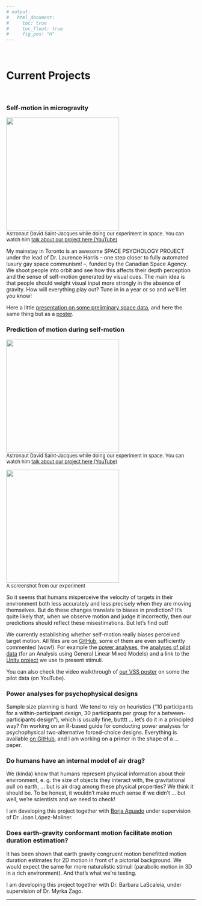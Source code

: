 ---
# output:
#   html_document:
#     toc: true
#     toc_float: true
#     fig_pos: "H"
---
<br>

# Current Projects
<br>

### Self-motion in microgravity
<img src="images/Astronauts.png" width="300px">
<br>
<font size="2"> Astronaut David Saint-Jacques while doing our experiment in space. You can watch him [talk about our project here (YouTube)](https://www.youtube.com/watch?v=v8uW3xXy1No&ab_channel=CanadianSpaceAgency)</font><br>

My mainstay in Toronto is an awesome SPACE PSYCHOLOGY PROJECT under the lead of Dr. Laurence Harris – one step closer to fully automated luxury gay space communism! –, funded by the Canadian Space Agency. We shoot people into orbit and see how this affects their depth perception and the sense of self-motion generated by visual cues. The main idea is that people should weight visual input more strongly in the absence of gravity. How will everything play out? Tune in in a year or so and we'll let you know!

Here a little [presentation on some preliminary space data](https://www.youtube.com/watch?v=buRjROWz7ds&ab_channel=Bj%C3%B6rnJ%C3%B6rges), and here the same thing but as a [poster](https://twitter.com/b_jorges/status/1298470474742079488).



### Prediction of motion during self-motion
<img src="images/selfmotion.png" width="300px">
<br>
<font size="2"> Astronaut David Saint-Jacques while doing our experiment in space. You can watch him [talk about our project here (YouTube)](https://www.youtube.com/watch?v=v8uW3xXy1No&ab_channel=CanadianSpaceAgency)</font><br>


<img src="images/selfmotion.png" width="300px">
<br>
<font size="2"> A screenshot from our experiment</font><br>

So it seems that humans misperceive the velocity of targets in their environment both less accurately and less precisely when they are moving themselves. But do these changes translate to biases in prediction? It's quite likely that, when we observe motion and judge it incorrectly, then our predictions should reflect these misestimations. But let's find out!

We currently establishing whether self-motion really biases perceived target motion. All files are on [GitHub](https://github.com/b-jorges/Motion-Perception-during-Self-Motion), some of them are even sufficiently commented (wow!). For example the [power analyses](https://github.com/b-jorges/Motion-Perception-during-Self-Motion/blob/master/PowerAnalysisMotionEstimation.R), the [analyses of pilot data](https://github.com/b-jorges/Motion-Perception-during-Self-Motion/blob/master/AnalysisPilotData.R) (for an Analysis using General Linear Mixed Models) and a link to the [Unity project](https://github.com/b-jorges/Motion-Perception-during-Self-Motion/blob/master/Download%20of%20Unity%20Project%20(Stimulus%20Presentation).txt) we use to present stimuli. 

You can also check the video walkthrough of [our VSS poster](https://www.youtube.com/watch?v=cySl9CaQmhk&feature=youtu.be&ab_channel=Bj%C3%B6rnJ%C3%B6rges) on some the pilot data (on YouTube).


### Power analyses for psychophysical designs

Sample size planning is hard. We tend to rely on heuristics ("10 participants for a within-participant design, 30 participants per group for a between-participants design"), which is usually fine, butttt ... let's do it in a principled way? I'm working on an R-based guide for conducting power analyses for psychophysical two-alternative forced-choice designs. Everything is available [on GitHub](https://github.com/b-jorges/Data-Analysis-and-Power-Simulations-GLMM), and I am working on a primer in the shape of a ... paper.


### Do humans have an internal model of air drag?

We (kinda) know that humans represent physical information about their environment, e. g. the size of objects they interact with, the gravitational pull on earth, … but is air drag among these physical properties? We think it should be. To be honest, it wouldn’t make much sense if we didn’t … but well, we’re scientists and we need to check!

I am developing this project together with [Borja Aguado](https://osf.io/tj628/) under supervision of Dr. Joan López-Moliner.


### Does earth-gravity conformant motion facilitate motion duration estimation?

It has been shown that earth gravity congruent motion benefitted motion duration estimates for 2D motion in front of a pictorial background. We would expect the same for more naturalistic stimuli (parabolic motion in 3D in a rich environment). And that’s what we’re testing.

I am developing this project together with Dr. Barbara LaScaleia, under supervision of Dr. Myrka Zago.

---